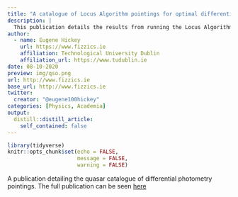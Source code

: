 ```yaml
---
title: "A catalogue of Locus Algorithm pointings for optimal differential photometry for 23 779 quasars"
description: |
  This publication details the results from running the Locus Algorithm on all the quasars identified by SDSS. It leads to the identification of quasars with a good surrounding of reference stars. In general, quasars are more difficult to observe with differential photometry because their specra are so different from stars, making it harder to account for the effects of the Earth's atmosphere. 
author:
  - name: Eugene Hickey
    url: https://www.fizzics.ie
    affiliation: Technological University Dublin
    affiliation_url: https://www.tudublin.ie
date: 08-10-2020
preview: img/qso.png
url: http://www.fizzics.ie
base_url: http://www.fizzics.ie
twitter:
  creator: "@eugene100hickey"
categories: [Physics, Academia]
output:
  distill::distill_article:
    self_contained: false
---
```


<style>
d-title {
 display:none;
}
</style>

```r
library(tidyverse)
knitr::opts_chunk$set(echo = FALSE,
                      message = FALSE,
                      warning = FALSE)
```

A publication detailing the quasar catalogue of differential photometry pointings. The full publication can be seen [here](https://academic.oup.com/mnras/article/498/3/3720/5894382?login=true)
